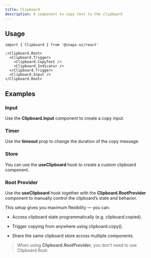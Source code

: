 ```yaml
---
title: Clipboard
description: A component to copy text to the clipboard
---
```


<ExampleTabs name="clipboard-basics" scope="clipboard" />

## Usage

```tsx
import { Clipboard } from '@snaps-ui/react'

;<Clipboard.Root>
  <Clipboard.Trigger>
    <Clipboard.CopyText />
    <Clipboard.Indicator />
  </Clipboard.Trigger>
  <Clipboard.Input />
</Clipboard.Root>
```

## Examples

### Input

Use the **Clipboard.Input** component to create a copy input.

<ExampleTabs name="clipboard-with-input" scope="clipboard" />

### Timer

Use the **timeout** prop to change the duration of the copy message.

<ExampleTabs name="clipboard-with-timer" scope="clipboard" />

### Store

You can use the **useClipboard** hook to create a custom clipboard component.

<ExampleTabs name="clipboard-with-store" scope="clipboard" />

### Root Provider

Use the **useClipboard** hook together with the **Clipboard.RootProvider** component to manually control the clipboard’s state and behavior.

This setup gives you maximum flexibility — you can:

- Access clipboard state programmatically (e.g. clipboard.copied).

- Trigger copying from anywhere using clipboard.copy().

- Share the same clipboard store across multiple components.

> When using **Clipboard.RootProvider**, you don’t need to use Clipboard.Root.

<ExampleTabs name="clipboard-root-provider" scope="clipboard" />
